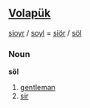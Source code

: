 == [[Volapük]] == 
[[sioyr]] / [[soyl]] = [[siör]] / [[söl]] 

===Noun===
'''söl'''
 
# [[gentleman]]
# [[sir]]